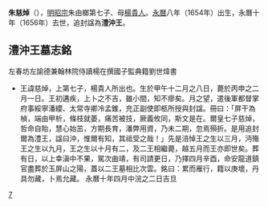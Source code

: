 '''朱慈焯'''（{{bd|1654年||1656年|catIdx=Z朱}}），[[明昭宗|明昭宗]]朱由榔第七子、母[[楊貴人|楊貴人]]。[[永曆_(南明)|永曆]]八年（1654年）出生，永曆十年（1656年）去世，追封諡為'''澧沖王'''。

== 澧沖王墓志銘 ==
左春坊左諭德兼翰林院侍讀楊在撰國子監典籍劉世煒書 
* 王諱慈焯，上第七子，楊貴人所出也。生於甲午十二月之八日，薨於丙申之二月一日。王初遘疾，上卜之不吉，雖小間，知不瘳矣。月之望，遣後軍都督掌府事綏寧潘纓、太常寺卿冷孟錐，充正副使即柩所授與封諡。冊曰：「屏干為楨，端由甲析，條枝就萎，痛苦被技，厥義攸同，斯文是在。爾皇七子慈焯，哲命自貽，慧心始茁，方期長育，潘弊用資，乃未二期，忽焉殞折。是用追封爾為澧王，諡曰沖，惟爾有知，其祗受之哉！」先是涪悼王之生以三月，沔殤王之生以九月，王之生以十月有二，及二王相繼薨，越五月而王亦即世矣。葬有日，以上幸滇中不果，駕次曲靖，有司請更日，乃擇四月辛酉，命安龍道鎮官盡葬於玉屏山之陽，蓋以二王墓相比次雲。銘曰：累而雁行，籍以庚壞，丹具勿藏，卜焉允藏。 永曆十年四月中浣之二日吉旦

{{明朝人物小作品}}

[[Category:明昭宗皇子|7]]